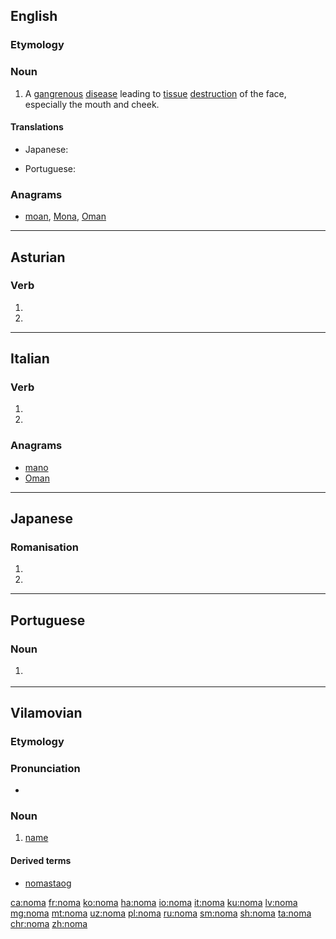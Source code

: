 ==English==
{{wikipedia|Noma (disease)}}

===Etymology===
{{rfe|lang=en}}

===Noun===
{{en-noun|?}}

# {{label|en|disease}} A [[gangrenous]] [[disease]] leading to [[tissue]] [[destruction]] of the face, especially the mouth and cheek.

====Translations====
{{trans-top|disease}}
* Japanese: {{t|ja|水癌|tr=すいがん, suigan|sc=Jpan}}
{{trans-mid}}
* Portuguese: {{t|pt|noma|f}}
{{trans-bottom}}

===Anagrams===
* [[moan#English|moan]], [[Mona#English|Mona]], [[Oman#English|Oman]]

----

==Asturian==

===Verb===
{{ast-verb form}}

# {{form of|third-person singular present indicative|nomar|lang=ast}}
# {{form of|second-person singular imperative|nomar|lang=ast}}

----

==Italian==

===Verb===
{{head|it|verb form}}

# {{inflection of|nomare||3|s|pres|indc|lang=it}}
# {{inflection of|nomare||2|s|impr|lang=it}}

===Anagrams===
* [[mano#Italian|mano]]
* [[Oman#Italian|Oman]]

----

==Japanese==

===Romanisation===
{{ja-romaji}}

# {{ja-romanization of|のま}}
# {{ja-romanization of|ノマ}}

----

==Portuguese==

===Noun===
{{pt-noun|f|-}}

# {{lb|pt|disease}} {{l|en|noma}} {{gloss|gangrenous disease of the mouth and cheeks}}

----

==Vilamovian==

===Etymology===
{{rfe|lang=wym}}

===Pronunciation===
* {{audio|Wym-noma (wersja Józefa Gary).ogg|Audio|lang=wym}}

===Noun===
{{wym-noun|m|head=nōma|pl=noma}}

# [[name]]

====Derived terms====
* [[nomastaog]]

[[ca:noma]]
[[fr:noma]]
[[ko:noma]]
[[ha:noma]]
[[io:noma]]
[[it:noma]]
[[ku:noma]]
[[lv:noma]]
[[mg:noma]]
[[mt:noma]]
[[uz:noma]]
[[pl:noma]]
[[ru:noma]]
[[sm:noma]]
[[sh:noma]]
[[ta:noma]]
[[chr:noma]]
[[zh:noma]]